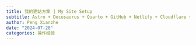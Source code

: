 ```yaml
---
title: 我的建站方案 | My Site Setup
subtitle: Astro + Docusaurus + Quarto + GitHub + Netlify + Cloudflare + Namesilo
author: Peng Xianzhe
date: "2024-07-28"
categories: 操作经验
---
```



